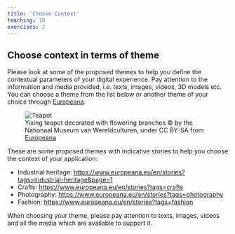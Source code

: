 ```yaml
---
title: 'Choose Context'
teaching: 10
exercises: 2
---
```


## Choose context in terms of theme


Please look at some of the proposed themes to help you define the contextual parameters of your digital experience. Pay attention to the information and media provided, i.e. texts, images, videos, 3D models etc. You can choose a theme from the list below or another theme of your choice through [Europeana](https://www.europeana.eu/en/stories).

![Yixing teapot decorated with flowering branches &copy; by the Nationaal Museum van Wereldculturen, under CC BY-SA from [Europeana](https://www.europeana.eu/en/item/425/resource_document_nationaal_museum_van_wereldculturen_RV_4284_6)](fig/teapot.jpg){alt="Teapot"}


These are some proposed themes with indicative stories to help you choose the context of your application:

- Industrial heritage: [https://www.europeana.eu/en/stories?tags=industrial-heritage&page=1](https://www.europeana.eu/en/stories?tags=industrial-heritage&page=1)
-	Crafts: [https://www.europeana.eu/en/stories?tags=crafts](https://www.europeana.eu/en/stories?tags=crafts)
-	Photography: [https://www.europeana.eu/en/stories?tags=photography](https://www.europeana.eu/en/stories?tags=photography)
-	Fashion: [https://www.europeana.eu/en/stories?tags=fashion](https://www.europeana.eu/en/stories?tags=fashion)

When choosing your theme, please pay attention to texts, images, videos and all the media which are available to support it.
